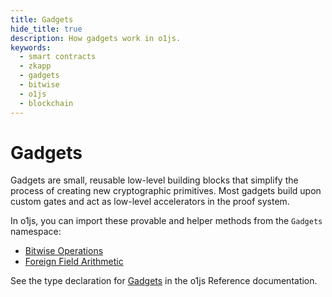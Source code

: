 ```yaml
---
title: Gadgets
hide_title: true
description: How gadgets work in o1js.
keywords:
  - smart contracts
  - zkapp
  - gadgets
  - bitwise
  - o1js
  - blockchain
---
```


# Gadgets

Gadgets are small, reusable low-level building blocks that simplify the process of creating new cryptographic primitives. Most gadgets build upon custom gates and act as low-level accelerators in the proof system.

In o1js, you can import these provable and helper methods from the `Gadgets` namespace:

- [Bitwise Operations](/zkapps/o1js/bitwise-operations)
- [Foreign Field Arithmetic](/zkapps/o1js/foreign-fields)

See the type declaration for [Gadgets](/zkapps/o1js-reference/variables/Gadgets) in the o1js Reference documentation.
